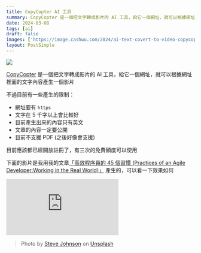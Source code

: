 ```yaml
---
title: CopyCopter AI 工具
summary: CopyCopter 是一個把文字轉成影片的 AI 工具，給它一個網址，就可以根據網址裡面的文字內容產生一個影片
date: 2024-03-08
tags: [ai]
draft: false
images: ['https://image.cashwu.com/2024/ai-text-covert-to-video-copycopter-ai/01.webp']
layout: PostSimple
---
```


![](https://image.cashwu.com/2024/ai-text-covert-to-video-copycopter-ai/01.webp)

[CopyCopter](https://copycopter.ai) 是一個把文字轉成影片的 AI 工具，給它一個網址，就可以根據網址裡面的文字內容產生一個影片

不過目前有一些產生的限制：

- 網址要有 `https`
- 文字在 5 千字以上會比較好
- 目前產生出來的內容只有英文
- 文章的內容一定要公開
- 目前不支援 PDF (之後好像會支援)

目前應該都已經開放註冊了，有三次的免費額度可以使用

下面的影片是我用我的文章[「高效程序員的 45 個習慣 (Practices of an Agile Developer:Working in the Real World)」](/blog/practices-of-an-agile-developer-working-in-the-real-world) 產生的，可以看一下效果如何

<iframe
  style={{
    width: '100%',
    aspectRatio: '16 / 9',
  }}
  src="https://www.youtube.com/embed/sgLpkEtuqso?si=1XVUNf4prIU7RrbG"
  title="YouTube video player"
  frameborder="0"
  allow="accelerometer; autoplay; clipboard-write; encrypted-media; gyroscope; picture-in-picture; web-share"
  referrerpolicy="strict-origin-when-cross-origin"
  allowfullscreen
></iframe>

> Photo by [Steve Johnson](https://unsplash.com/@steve_j?utm_content=creditCopyText&utm_medium=referral&utm_source=unsplash) on [Unsplash](https://unsplash.com/photos/a-computer-generated-image-of-the-letter-a-ZPOoDQc8yMw?utm_content=creditCopyText&utm_medium=referral&utm_source=unsplash)

